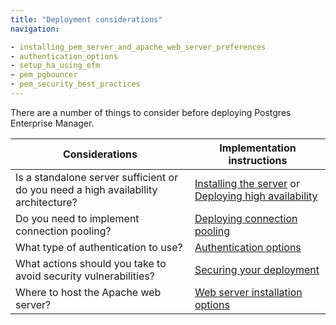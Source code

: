 ```yaml
---
title: "Deployment considerations"
navigation:

- installing_pem_server_and_apache_web_server_preferences
- authentication_options
- setup_ha_using_efm
- pem_pgbouncer
- pem_security_best_practices
---
```


There are a number of things to consider before deploying Postgres Enterprise Manager. 

| Considerations                                                                     | Implementation instructions                                                                                                                         |
| ---------------------------------------------------------------------------------- | --------------------------------------------------------------------------------------------------------------------------------------------------- |
| Is a standalone server sufficient or do you need a high availability architecture? | [Installing the server](/pem/latest/installing_pem_server/) or [Deploying high availability](/pem/latest/installing_pem_server/setup_ha_using_efm/) |
| Do you need to implement connection pooling?                                       | [Deploying connection pooling](/pem/latest/installing_pem_server/pem_pgbouncer/)                                                                    |
| What type of authentication to use?                                                | [Authentication options](/pem/latest/installing_pem_server/authentication_options/)                                                                 |
| What actions should you take to avoid security vulnerabilities?                    | [Securing your deployment](/pem/latest/installing_pem_server/pem_security_best_practices/)                                                          |
| Where to host the Apache web server?                                               | [Web server installation options](/pem/latest/installing_pem_server/installing_on_linux/installing_pem_server_and_apache_web_server_preferences)    |

